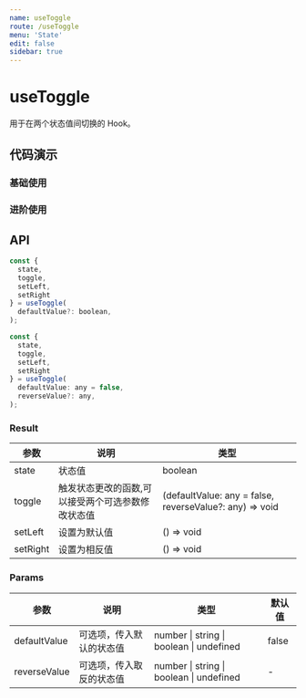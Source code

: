 ```yaml
---
name: useToggle
route: /useToggle
menu: 'State'
edit: false
sidebar: true
---
```



# useToggle

用于在两个状态值间切换的 Hook。

## 代码演示

### 基础使用

<JackBox jsCode={Demo1CodeJsx} tsCode={Demo1CodeTsx} demoName='基础使用' description='默认为 boolean 切换，基本用法与 useBoolean 一致。'>
  <Demo1 />
</JackBox>

### 进阶使用

<JackBox jsCode={Demo2CodeJsx} tsCode={Demo2CodeTsx} demoName='进阶使用' description='接受两个参数，在参数间进行切换。'>
  <Demo2 />
</JackBox>

## API

```javascript
const {
  state, 
  toggle,
  setLeft,
  setRight
} = useToggle(
  defaultValue?: boolean,
);

const {
  state, 
  toggle,
  setLeft,
  setRight
} = useToggle(
  defaultValue: any = false,
  reverseValue?: any,
);
```

### Result

| 参数     | 说明                                 | 类型                 |
|----------|--------------------------------------|----------------------|
| state  | 状态值                         | boolean              |
| toggle | 触发状态更改的函数,可以接受两个可选参数修改状态值 | (defaultValue: any = false, reverseValue?: any) => void |
| setLeft | 设置为默认值 | () => void |
| setRight | 设置为相反值 | () => void |

### Params

| 参数    | 说明                                         | 类型                   | 默认值 |
|---------|----------------------------------------------|------------------------|--------|
| defaultValue | 可选项，传入默认的状态值  | number \| string \| boolean \| undefined | false      |
| reverseValue | 可选项，传入取反的状态值  | number \| string \| boolean \| undefined | -      |
